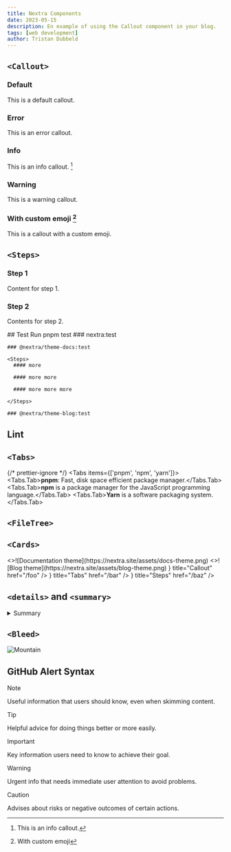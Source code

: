 ```yaml
---
title: Nextra Components
date: 2023-05-15
description: En example of using the Callout component in your blog.
tags: [web development]
author: Tristan Dubbeld
---
```



## `<Callout>`

### Default

<Callout>This is a default callout.</Callout>

### Error

<Callout type="error">This is an error callout.</Callout>

### Info

<Callout type="info">This is an info callout. [^2]</Callout>

### Warning

<Callout type="warning">This is a warning callout.</Callout>

### With custom emoji [^1]

<Callout emoji="🚀">This is a callout with a custom emoji.</Callout>

## `<Steps>`

<Steps>

### Step 1

Content for step 1.

### Step 2

Contents for step 2.

</Steps>

<Steps>
  ## Test
  Run pnpm test

  <Steps>
    ### nextra:test

    ### @nextra/theme-docs:test

    <Steps>
      #### more

      #### more more

      #### more more more

    </Steps>

    ### @nextra/theme-blog:test

  </Steps>

## Lint

</Steps>

## `<Tabs>`

{/* prettier-ignore */}
<Tabs items={['pnpm', 'npm', 'yarn']}>
  <Tabs.Tab>**pnpm**: Fast, disk space efficient package manager.</Tabs.Tab>
  <Tabs.Tab>**npm** is a package manager for the JavaScript programming language.</Tabs.Tab>
  <Tabs.Tab>**Yarn** is a software packaging system.</Tabs.Tab>
</Tabs>

## `<FileTree>`

<FileTree>
  <FileTree.Folder name="pages" defaultOpen>
    <FileTree.Folder name="fruits" defaultOpen>
      <FileTree.File name="_meta.js" />
      <FileTree.File name="apple.mdx" />
      <FileTree.File name="banana.mdx" />
    </FileTree.Folder>
    <FileTree.File name="_meta.js" />
    <FileTree.File name="about.mdx" />
    <FileTree.File name="contact.mdx" />
    <FileTree.File name="index.mdx" />
  </FileTree.Folder>
</FileTree>

<FileTree>
  <FileTree.Folder name="users-service" defaultOpen>
    <FileTree.File name="schema.graphql" />
  </FileTree.Folder>
  <FileTree.Folder name="posts-service" defaultOpen>
    <FileTree.File name="schema.graphql" />
  </FileTree.Folder>
</FileTree>

## `<Cards>`

<Cards num={2}>
  <Cards.Card arrow title="Documentation theme" href="/docs/docs-theme/start">
    <>![Documentation theme](https://nextra.site/assets/docs-theme.png)</>
  </Cards.Card>
  <Cards.Card arrow title="Blog theme" href="/docs/blog-theme/start">
    <>![Blog theme](https://nextra.site/assets/blog-theme.png)</>
  </Cards.Card>
</Cards>

<Cards>
  <Cards.Card icon={<CopyIcon />} title="Callout" href="/foo" />
  <Cards.Card icon={<GitHubIcon />} title="Tabs" href="/bar" />
  <Cards.Card icon={<MenuIcon />} title="Steps" href="/baz" />
</Cards>

## `<details>` and `<summary>`

<details>
  <summary>Summary</summary>
  Details
  <details>
    <summary>Summary 2</summary>
    Details 2
  </details>
</details>

## `<Bleed>`

<Bleed>![Mountain](/img.jpeg)</Bleed>

## GitHub Alert Syntax

> [!NOTE]
>
> Useful information that users should know, even when skimming content.

> [!TIP]
>
> Helpful advice for doing things better or more easily.

> [!IMPORTANT]
>
> Key information users need to know to achieve their goal.

> [!WARNING]
>
> Urgent info that needs immediate user attention to avoid problems.

> [!CAUTION]
>
> Advises about risks or negative outcomes of certain actions.

[^1]: With custom emoji

[^2]: This is an info callout.
